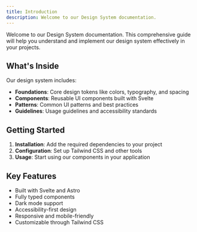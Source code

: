```yaml
---
title: Introduction
description: Welcome to our Design System documentation.
---
```


Welcome to our Design System documentation. This comprehensive guide will help you understand and implement our design system effectively in your projects.

## What's Inside

Our design system includes:

- **Foundations**: Core design tokens like colors, typography, and spacing
- **Components**: Reusable UI components built with Svelte
- **Patterns**: Common UI patterns and best practices
- **Guidelines**: Usage guidelines and accessibility standards

## Getting Started

1. **Installation**: Add the required dependencies to your project
2. **Configuration**: Set up Tailwind CSS and other tools
3. **Usage**: Start using our components in your application

## Key Features

- Built with Svelte and Astro
- Fully typed components
- Dark mode support
- Accessibility-first design
- Responsive and mobile-friendly
- Customizable through Tailwind CSS
